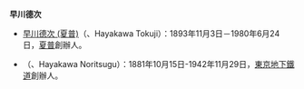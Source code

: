 '''早川德次'''

* [[早川德次_(夏普)|早川德次 (夏普)]]（{{lang|ja|はやかわ とくじ}}、Hayakawa Tokuji）：1893年11月3日－1980年6月24日，[[夏普|夏普]]創辦人。
* {{Tsl|ja|早川徳次 (東京地下鉄道)|早川德次 (東京地下鐵道)}}（{{lang|ja|はやかわ のりつぐ}}、Hayakawa Noritsugu）：1881年10月15日-1942年11月29日，[[東京地下鐵道|東京地下鐵道]]創辦人。

{{Disambiguation|Cat=四字日本人名消歧义}}